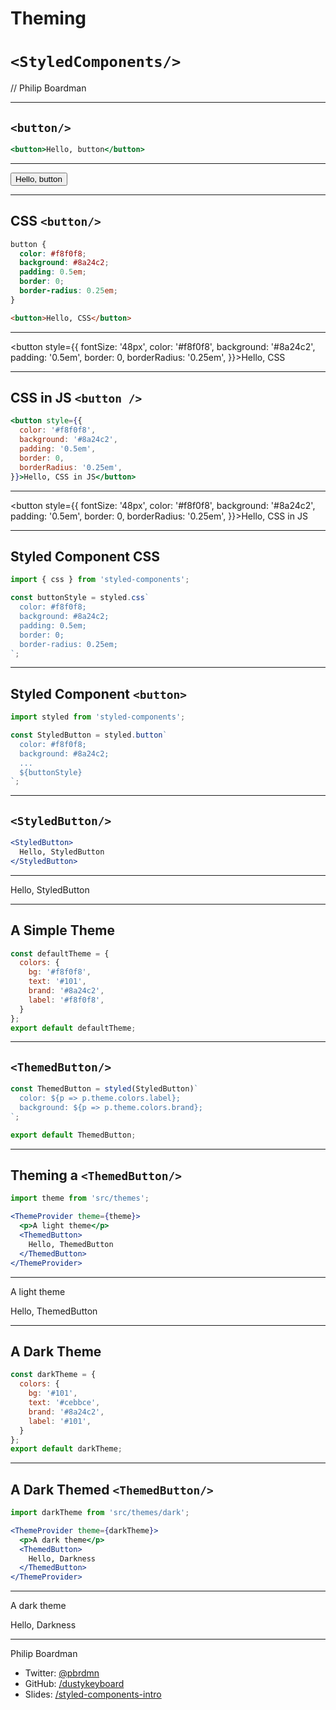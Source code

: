 

# Theming
# `<StyledComponents/>`

// Philip Boardman

---

## `<button/>`

```jsx
<button>Hello, button</button>
```

---

<button>Hello, button</button>

---

## CSS `<button/>`

```css
button {
  color: #f8f0f8;
  background: #8a24c2;
  padding: 0.5em;
  border: 0;
  border-radius: 0.25em;
}
```

```html
<button>Hello, CSS</button>
```

---

<button style={{
  fontSize: '48px',
  color: '#f8f0f8',
  background: '#8a24c2',
  padding: '0.5em',
  border: 0,
  borderRadius: '0.25em',
}}>Hello, CSS</button>

---

## CSS in JS `<button />`

```jsx
<button style={{
  color: '#f8f0f8',
  background: '#8a24c2',
  padding: '0.5em',
  border: 0,
  borderRadius: '0.25em',
}}>Hello, CSS in JS</button>
```

---

<button style={{
  fontSize: '48px',
  color: '#f8f0f8',
  background: '#8a24c2',
  padding: '0.5em',
  border: 0,
  borderRadius: '0.25em',
}}>Hello, CSS in JS</button>

---

## Styled Component CSS

```js
import { css } from 'styled-components';

const buttonStyle = styled.css`
  color: #f8f0f8;
  background: #8a24c2;
  padding: 0.5em;
  border: 0;
  border-radius: 0.25em;
`;
```

---

## Styled Component `<button>`

```jsx
import styled from 'styled-components';

const StyledButton = styled.button`
  color: #f8f0f8;
  background: #8a24c2;
  ...
  $​{buttonStyle}
`;
```

---

## `<StyledButton/>`

```jsx
<StyledButton>
  Hello, StyledButton
</StyledButton>
```

---

<StyledButton>Hello, StyledButton</StyledButton>

---

## A Simple Theme

```js
const defaultTheme = {
  colors: {
    bg: '#f8f0f8',
    text: '#101',
    brand: '#8a24c2',
    label: '#f8f0f8',
  }
};
export default defaultTheme;
```

---

## `<ThemedButton/>`

```jsx
const ThemedButton = styled(StyledButton)`
  color: $​{p => p.theme.colors.label};
  background: $​{p => p.theme.colors.brand};
`;

export default ThemedButton;
```

---

## Theming a `<ThemedButton/>`

```jsx
import theme from 'src/themes';

<ThemeProvider theme={theme}>
  <p>A light theme</p>
  <ThemedButton>
    Hello, ThemedButton
  </ThemedButton>
</ThemeProvider>
```

---

<ThemeProvider theme={defaultTheme}>
  <ThemedContainer>
    <p>A light theme</p>
    <ThemedButton>
      Hello, ThemedButton
    </ThemedButton>
  </ThemedContainer>
</ThemeProvider>

---

## A Dark Theme

```js
const darkTheme = {
  colors: {
    bg: '#101',
    text: '#cebbce',
    brand: '#8a24c2',
    label: '#101',
  }
};
export default darkTheme;
```

---

## A Dark Themed `<ThemedButton/>`

```jsx
import darkTheme from 'src/themes/dark';

<ThemeProvider theme={darkTheme}>
  <p>A dark theme</p>
  <ThemedButton>
    Hello, Darkness
  </ThemedButton>
</ThemeProvider>
```

---

<ThemeProvider theme={darkTheme}>
  <ThemedContainer>
    <p>A dark theme</p>
    <ThemedButton>
      Hello, Darkness
    </ThemedButton>
  </ThemedContainer>
</ThemeProvider>

---

Philip Boardman
* Twitter: [@pbrdmn](https://twitter.com/pbrdmn)
* GitHub: [/dustykeyboard](https://github.com/dustykeyboard)
* Slides: [/styled-components-intro](https://github.com/dustykeyboard/styled-components-intro)
